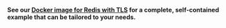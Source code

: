 **See our [Docker image for Redis with TLS](https://github.com/smallstep/docker-tls/tree/main/redis) for a complete, self-contained example that can be tailored to your needs.**
